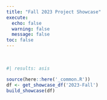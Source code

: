 ```yaml
---
title: "Fall 2023 Project Showcase"
execute: 
  echo: false
  warning: false
  message: false
toc: false
---
```


<br>

::: {.grid}

```r
#| results: asis

source(here::here('_common.R'))
df <- get_showcase_df('2023-Fall')
build_showcase(df)
```

:::
